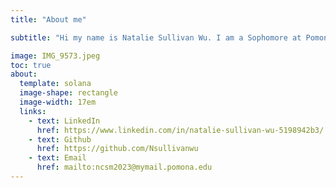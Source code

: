 ```yaml
---
title: "About me"

subtitle: "Hi my name is Natalie Sullivan Wu. I am a Sophomore at Pomona College in Claremont, California. I am from Burlingame California in the Bay Area. I am most likely going to be an economics major. I play women's water polo for the Pomona-Pitzer Sagehens."

image: IMG_9573.jpeg
toc: true 
about: 
  template: solana
  image-shape: rectangle
  image-width: 17em
  links: 
    - text: LinkedIn
      href: https://www.linkedin.com/in/natalie-sullivan-wu-5198942b3/
    - text: Github
      href: https://github.com/Nsullivanwu
    - text: Email
      href: mailto:ncsm2023@mymail.pomona.edu
---
```

